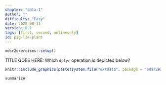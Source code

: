 ```yaml
---
chapter: "data-I"
author: ""
difficulty: "Easy"
date: 2020-08-11 
version: 0.1
tags: [first, second, onlineonly]
id: pig-lie-plant
---
```


```r
mdsr2exercises::setup()
```

TITLE GOES HERE: Which `dplyr` operation is depicted below? 

```r
knitr::include_graphics(paste(system.file("extdata", package = "mdsr2exercises"), "/dplyr-summarise.png", sep = ""))
```

<!--answer-start-->
`summarize`
<!--answer-end-->



